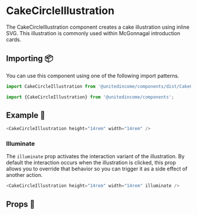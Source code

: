 
# CakeCircleIllustration

The CakeCircleIllustration component creates a cake illustration using inline SVG. This illustration is commonly used within McGonnagal introduction cards.

## Importing 📦

You can use this component using one of the following import patterns.

```javascript
import CakeCircleIllustration from '@unitedincome/components/dist/CakeCircleIllustration';
```

```javascript
import {CakeCircleIllustration} from '@unitedincome/components';
```

## Example 🚀

<Preview>
  <CakeCircleIllustration height="14rem" width="14rem" />
</Preview>

```javascript
<CakeCircleIllustration height="14rem" width="14rem" />
```

### Illuminate

The `illuminate` prop activates the interaction variant of the illustration. By default the interaction occurs when the illustration is clicked, this prop allows you to override that behavior so you can trigger it as a side effect of another action.

<Preview>
  <CakeCircleIllustration height="14rem" width="14rem" illuminate />
</Preview>

```javascript
<CakeCircleIllustration height="14rem" width="14rem" illuminate />
```

## Props 🔧

<Props of={CakeCircleIllustration} />
